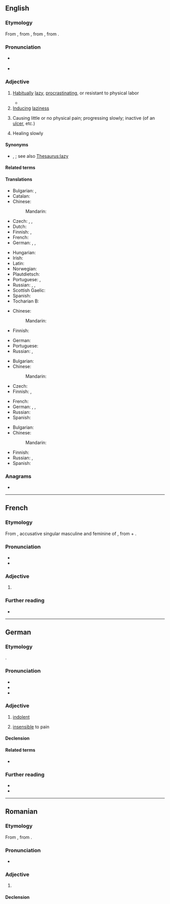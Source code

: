 ==English==
{{was wotd|2008|December|18}}

===Etymology===
{{root|en|ine-pro|*delh₁-}}
From {{bor|en|fr|indolent}}, from {{der|en|la|indolens}}, from {{prefix|la|in-|t1=not|dolēns|t2=hurting|nocat=1}}, from {{m|la|doleo|t=to hurt}}.

===Pronunciation===
* {{a|UK|US}} {{IPA|en|/ˈɪn.də.lənt/}}
* {{audio|en|en-us-indolent.ogg|Audio (US)}}

===Adjective===
{{en-adj}}

# [[habitually|Habitually]] [[lazy]], [[procrastinate|procrastinating]], or resistant to physical labor
#: {{ux|en|The '''indolent''' girl resisted doing her homework.}}
#* {{quote-book
|en
|year=1815
|author={{w|Jane Austen}}
|title={{w|Emma}}
|volume=II
|section=chapter 18
|passage=Mr. Churchill has pride; but his pride is nothing to his wife’s: his is a quiet, '''indolent''', gentlemanlike sort of pride that would harm nobody, and only make himself a little helpless and tiresome; but her pride is arrogance and insolence!}}
# [[induce|Inducing]] [[laziness]]
#: {{ux|en|'''indolent''' comfort}}
# {{lb|en|medicine}} Causing little or no physical pain; progressing slowly; inactive (of an [[ulcer]], etc.)
# {{lb|en|medicine}} Healing slowly

====Synonyms====
* {{l|en|idle}}, {{l|en|work-shy}}; see also [[Thesaurus:lazy]]

====Related terms====
{{rel2|en
|indolence
|indolency}}

====Translations====
{{trans-top|habitually lazy}}
* Bulgarian: {{t+|bg|ленив}}, {{t+|bg|мързелив}}
* Catalan: {{t+|ca|indolent}}
* Chinese:
*: Mandarin: {{t-needed|cmn}}
* Czech: {{t+|cs|lhostejný|m}}, {{t+|cs|líný|m}}, {{t+|cs|indolentní|m}}
* Dutch: {{t+|nl|werkschuw}}
* Finnish: {{t+|fi|saamaton}}, {{t+|fi|veltto}}
* French: {{t+|fr|indolent}}
* German: {{t+|de|träge}}, {{t+|de|faul}}, {{t+|de|arbeitsscheu}}
{{trans-mid}}
* Hungarian: {{t+|hu|lusta}}
* Irish: {{t|ga|sácráilte}}
* Latin: {{t|la|piger}}
* Norwegian: {{t|no|arbeidsky}}
* Plautdietsch: {{t|pdt|ful}}
* Portuguese: {{t+|pt|indolente}}, {{t+|pt|vadio}}
* Russian: {{t+|ru|лени́вый}}, {{t+|ru|пра́здный}}, {{t+|ru|безде́ятельный}}
* Scottish Gaelic: {{t|gd|leisg}}
* Spanish: {{t+|es|indolente}}
* Tocharian B: {{t|txb|ālase}}
{{trans-bottom}}

{{trans-top|inducing laziness}}
* Chinese:
*: Mandarin: {{t-needed|cmn}}
* Finnish: {{t+|fi|veltostuttava}}
{{trans-mid}}
* German: {{t+|de|ermüdend}}
* Portuguese: {{t+|pt|indolente}}
* Russian: {{t|ru|[[способствовать|спосо́бствующий]] [[праздность|пра́здности]]}}, {{t+|ru|разне́живающий}}
{{trans-bottom}}

{{trans-top|medicine: causing little or no physical pain}}
* Bulgarian: {{t+|bg|безболезнен}}
* Chinese:
*: Mandarin: {{t-needed|cmn}}
* Czech: {{t|cs|nebolestivý|m}}
* Finnish: {{t|fi|indolentti}}, {{t+|fi|kivuton}}
{{trans-mid}}
* French: {{t+|fr|indolent}}
* German: {{t|de|schmerzlos}}, {{t+|de|indolent}}, {{t+|de|schmerzfrei}}
* Russian: {{t+|ru|безболе́зненный}}
* Spanish: {{t+|es|indolente}}
{{trans-bottom}}

{{trans-top|medicine: healing slowly}}
* Bulgarian: {{t|bg|бавно заздравяващ}}
* Chinese:
*: Mandarin: {{t-needed|cmn}}
{{trans-mid}}
* Finnish: {{t+|fi|itsepintainen}}
* Russian: {{t|ru|[[ме́дленно]] [[заживать|зажива́ющий]]}}, {{t+|ru|вялотеку́щий}}
* Spanish: {{t+|es|indolente}}
{{trans-bottom}}

===Anagrams===
* {{anagrams|en|a=deilnnot|deltonin|nontiled}}

----

==French==

===Etymology===
From {{der|fr|la|indolentem}}, accusative singular masculine and feminine of {{m|la|indolēns}}, from {{m|la|in-|t=not}} + {{m|la|dolēns|t=pain}}.

===Pronunciation===
* {{fr-IPA}}
* {{homophones|fr|indolents}}

===Adjective===
{{fr-adj}}

# {{l|en|indolent}} {{q|all senses}}

===Further reading===
* {{R:TLFi}}

----

==German==

===Etymology===
{{bor+|de|fr|indolent}}.

===Pronunciation===
* {{IPA|de|/ɪndoˈlɛnt/|/ˈɪndolɛnt/}}
* {{audio|de|De-indolent.ogg|Audio}}
* {{hyph|de|in|do|lent}}

===Adjective===
{{de-adj|indolenter|indolentesten}}

# [[#English|indolent]] {{gloss|mentally lazy}}
#: {{syn|de|denkfaul}}
# {{lb|de|medicine}} [[insensible]] to pain

====Declension====
{{de-decl-adj|indolent|indolenter|indolentest}}

====Related terms====
* {{l|de|Indolenz}}

===Further reading===
* {{R:Duden}}
* {{R:DWDS}}

{{C|de|Personality}}

----

==Romanian==

===Etymology===
From {{bor|ro|fr|indolent}}, from {{der|ro|la|indolens}}.

===Pronunciation===
* {{IPA|ro|/in.doˈlent/}}

===Adjective===
{{ro-adj}}

# {{l|en|indolent}}

====Declension====
{{ro-decl-adj}}